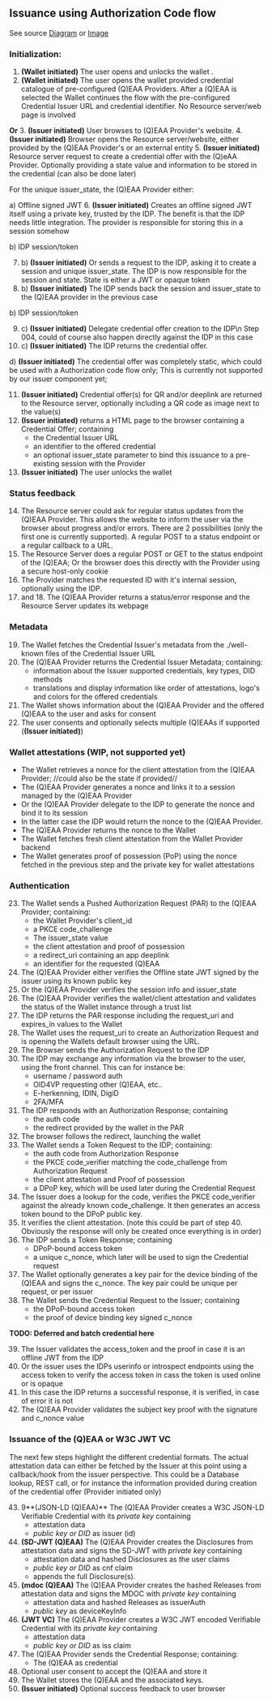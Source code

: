 
<Title size="large" variant="primary">
  Attestation Issuance
</Title>

## Issuance using Authorization Code flow

See source [Diagram](diagrams/Issuance-Authorization-code.puml) or [Image](/assets/Issuance-Authorization-code.svg)

### Initialization:

1. **(Wallet initiated)** The user opens and unlocks the wallet .
2. **(Wallet initiated)** The user opens the wallet provided credential catalogue of pre-configured (Q)EAA Providers. After a (Q)EAA is selected the Wallet continues the flow with the pre-configured Credential Issuer URL and credential identifier. No Resource server/web page is involved

**Or** 3. **(Issuer initiated)** User browses to (Q)EAA Provider's website. 4. **(Issuer initiated)** Browser opens the Resource server/website, either provided by the (Q)EAA Provider's or an external entity 5. **(Issuer initiated)** Resource server request to create a credential offer with the (Q)eAA Provider. Optionally providing a state value and information to be stored in the credential (can also be done later)

For the unique issuer_state, the (Q)EAA Provider either:

a) Offline signed JWT 6. **(Issuer initiated)** Creates an offline signed JWT itself using a private key, trusted by the IDP. The benefit is that the IDP needs little integration. The provider is responsible for storing this in a session somehow

b) IDP session/token

7. b) **(Issuer initiated)** Or sends a request to the IDP, asking it to create a session and unique issuer_state. The IDP is now responsible for the session and state. State is either a JWT or opaque token
8. b) **(Issuer initiated)** The IDP sends back the session and issuer_state to the (Q)EAA provider in the previous case

b) IDP session/token

9. c) **(Issuer initiated)** Delegate credential offer creation to the IDP\n Step 004, could of course also happen directly against the IDP in this case
10. c) **(Issuer initiated)** The IDP returns the credential offer.

d) **(Issuer initiated)** The credential offer was completely static, which could be used with a Authorization code flow only; This is currently not supported by our issuer component yet;

11. **(Issuer initiated)** Credential offer(s) for QR and/or deeplink are returned to the Resource server, optionally including a QR code as image next to the value(s)
12. **(Issuer initiated)** returns a HTML page to the browser containing a Credential Offer; containing
    - the Credential Issuer URL
    - an identifier to the offered credential
    - an optional issuer_state parameter to bind this issuance to a pre-existing session with the Provider
13. **(Issuer initiated)** The user unlocks the wallet

### Status feedback

14. The Resource server could ask for regular status updates from the (Q)EAA Provider. This allows the website to inform the user via the browser about progress and/or errors. There are 2 possibilities (only the first one is currently supported). A regular POST to a status endpoint or a regular callback to a URL.
15. The Resource Server does a regular POST or GET to the status endpoint of the (Q)EAA; Or the browser does this directly with the Provider using a secure host-only cookie
16. The Provider matches the requested ID with it's internal session, optionally using the IDP.
17. and 18. The (Q)EAA Provider returns a status/error response and the Resource Server updates its webpage

### Metadata

19. The Wallet fetches the Credential Issuer's metadata from the ./well-known files of the Credential Issuer URL
20. The (Q)EAA Provider returns the Credential Issuer Metadata; containing:
    - information about the Issuer supported credentials, key types, DID methods
    - translations and display information like order of attestations, logo's and colors for the offered credentials
21. The Wallet shows information about the (Q)EAA Provider and the offered (Q)EAA to the user and asks for consent
22. The user consents and optionally selects multiple (Q)EAAs if supported (**(Issuer initiated)**)

### Wallet attestations (WIP, not supported yet)

- The Wallet retrieves a nonce for the client attestation from the (Q)EAA Provider; //could also be the state if provided//
- The (Q)EAA Provider generates a nonce and links it to a session managed by the (Q)EAA Provider
- Or the (Q)EAA Provider delegate to the IDP to generate the nonce and bind it to its session
- In the latter case the IDP would return the nonce to the (Q)EAA Provider.
- The (Q)EAA Provider returns the nonce to the Wallet
- The Wallet fetches fresh client attestation from the Wallet Provider backend
- The Wallet generates proof of possession (PoP) using the nonce fetched in the previous step and the private key for wallet attestations

### Authentication

23. The Wallet sends a Pushed Authorization Request (PAR) to the (Q)EAA Provider; containing:
    - the Wallet Provider's client_id
    - a PKCE code_challenge
    - The issuer_state value
    - the client attestation and proof of possession
    - a redirect_uri containing an app deeplink
    - an identifier for the requested (Q)EAA
24. The (Q)EAA Provider either verifies the Offline state JWT signed by the issuer using its known public key
25. Or the (Q)EAA Provider verifies the session info and issuer_state
26. The (Q)EAA Provider verifies the wallet/client attestation and validates the status of the Wallet instance through a trust list
27. The IDP returns the PAR response including the request_uri and expires_in values to the Wallet
28. The Wallet uses the request_uri to create an Authorization Request and is opening the Wallets default browser using the URL.
29. The Browser sends the Authorization Request to the IDP
30. The IDP may exchange any information via the browser to the user, using the front channel. This can for instance be:
    - username / password auth
    - OID4VP requesting other (Q)EAA, etc..
    - E-herkenning, IDIN, DigiD
    - 2FA/MFA
31. The IDP responds with an Authorization Response; containing
    - the auth code
    - the redirect provided by the wallet in the PAR
32. The browser follows the redirect, launching the wallet
33. The Wallet sends a Token Request to the IDP; containing:
    - the auth code from Authorization Response
    - the PKCE code_verifier matching the code_challenge from Authorization Request
    - the client attestation and Proof of possession
    - a DPoP key, which will be used later during the Credential Request
34. The Issuer does a lookup for the code, verifies the PKCE code_verifier against the already known code_challenge. It then generates an access token bound to the DPoP public key.
35. It verifies the client attestation. (note this could be part of step 40. Obviously the response will only be created once everything is in order)
36. The IDP sends a Token Response; containing
    - DPoP-bound access token
    - a unique c_nonce, which later will be used to sign the Credential request
37. The Wallet optionally generates a key pair for the device binding of the (Q)EAA and signs the c_nonce. The key pair could be unique per request, or per issuer
38. The Wallet sends the Credential Request to the Issuer; containing
    - the DPoP-bound access token
    - the proof of device binding key signed c_nonce

**TODO: Deferred and batch credential here**

39. The Issuer validates the access_token and the proof in case it is an offline JWT from the IDP
40. Or the issuer uses the IDPs userinfo or introspect endpoints using the access token to verify the access token in cass the token is used online or is opaque
41. In this case the IDP returns a successful response, it is verified, in case of error it is not
42. The (Q)EAA Provider validates the subject key proof with the signature and c_nonce value

### Issuance of the (Q)EAA or W3C JWT VC

The next few steps highlight the different credential formats. The actual attestation data can either be fetched by the Issuer at this point using a callback/hook from the issuer perspective. This could be a Database lookup, REST call, or for instance the information provided during creation of the credential offer (Provider initiated only)

43. 9**(JSON-LD (Q)EAA)** The (Q)EAA Provider creates a W3C JSON-LD Verifiable Credential with its _private key_ containing
    - attestation data
    - _public key or DID_ as issuer (id)
44. **(SD-JWT (Q)EAA)** The (Q)EAA Provider creates the Disclosures from attestation data and signs the SD-JWT with _private key_ containing
    - attestation data and hashed Disclosures as the user claims
    - _public key or DID_ as cnf claim
    - appends the full Disclosure(s).
45. **(mdoc (Q)EAA)** The (Q)EAA Provider creates the hashed Releases from attestation data and signs the MDOC with _private key_ containing
    - attestation data and hashed Releases as issuerAuth
    - _public key_ as deviceKeyInfo
46. **(JWT VC)** The (Q)EAA Provider creates a W3C JWT encoded Verifiable Credential with its _private key_ containing
    - attestation data
    - _public key or DID_ as iss claim
47. The (Q)EAA Provider sends the Credential Response; containing:
    - The (Q)EAA as credential
48. Optional user consent to accept the (Q)EAA and store it
49. The Wallet stores the (Q)EAA and the associated keys.
50. **(Issuer initiated)** Optional success feedback to user browser
